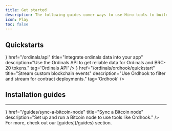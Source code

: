 ```yaml
---
title: Get started
description: The following guides cover ways to use Hiro tools to build with Bitcoin Ordinals and BRC-20 tokens.
icon: Play
toc: false
---
```



## Quickstarts

<Cards>
  <SecondaryCard
    className="group"
    icon={<Database className='transition-colors duration-500 ease-in-out group-hover:text-primary' />}
    href="/ordinals/api"
    title="Integrate ordinals data into your app"
    description="Use the Ordinals API to get reliable data for Ordinals and BRC-20 tokens."
    tag='Ordinals API'
  />
  <SecondaryCard
    className="group"
    icon={<Database className='transition-colors duration-500 ease-in-out group-hover:text-primary' />}
    href="/ordinals/ordhook/quickstart"
    title="Stream custom blockchain events"
    description="Use Ordhook to filter and stream for contract deployments."
    tag='Ordhook'
  />
</Cards>

<div className='flex flex-col space-y-3'>

## Installation guides

---

<Cards>
  <SmallCard
    className="group"
    icon={<Store className='transition-colors duration-500 ease-in-out group-hover:text-primary' />}
    href="/guides/sync-a-bitcoin-node"
    title="Sync a Bitcoin node"
    description="Set up and run a Bitcoin node to use tools like Ordhook."
  />
</Cards>

</div>

<Callout type="tip">
For more, check out our [guides](/guides) section.
</Callout>
